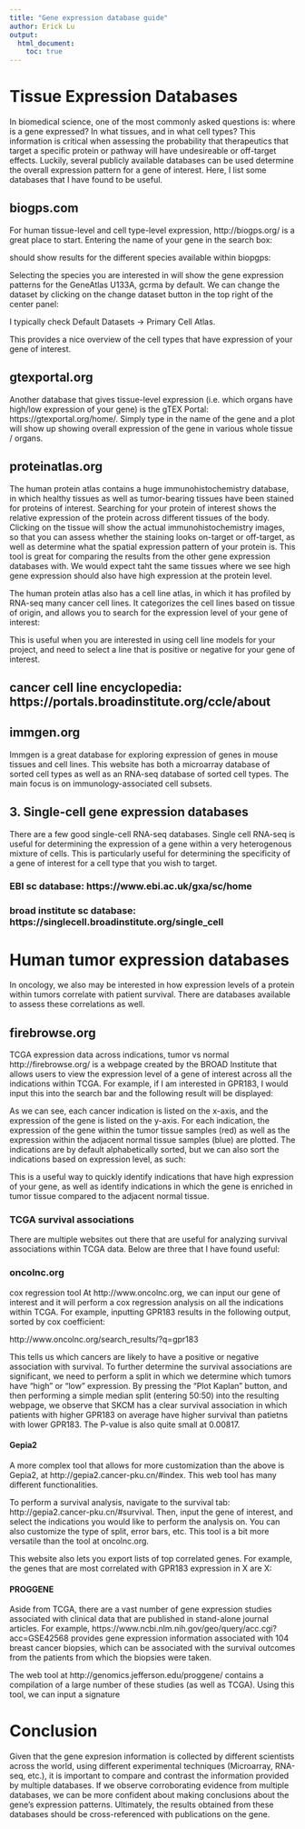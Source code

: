 ```yaml
---
title: "Gene expression database guide"
author: Erick Lu
output:
  html_document:
    toc: true
---
```


# Tissue Expression Databases

In biomedical science, one of the most commonly asked questions is: where is a gene expressed? In what tissues, and in what cell types? This information is critical when assessing the probability that therapeutics that target a specific protein or pathway will have undesireable or off-target effects. Luckily, several publicly available databases can be used determine the overall expression pattern for a gene of interest. Here, I list some databases that I have found to be useful.

## biogps.com

For human tissue-level and cell type-level expression, http://biogps.org/ is a great place to start. Entering the name of your gene in the search box:

should show results for the different species available within biopgps:

Selecting the species you are interested in will show the gene expression patterns for the GeneAtlas U133A, gcrma by default. We can change the dataset by clicking on the change dataset button in the top right of the center panel:

I typically check Default Datasets -> Primary Cell Atlas.

This provides a nice overview of the cell types that have expression of your gene of interest.

## gtexportal.org

Another database that gives tissue-level expression (i.e. which organs have high/low expression of your gene) is the gTEX Portal: https://gtexportal.org/home/. Simply type in the name of the gene and a plot will show up showing overall expression of the gene in various whole tissue / organs.

## proteinatlas.org

The human protein atlas contains a huge immunohistochemistry database, in which healthy tissues as well as tumor-bearing tissues have been stained for proteins of interest. Searching for your protein of interest shows the relative expression of the protein across different tissues of the body. Clicking on the tissue will show the actual immunohistochemistry images, so that you can assess whether the staining looks on-target or off-target, as well as determine what the spatial expression pattern of your protein is. This tool is great for comparing the results from the other gene expression databases with. We would expect taht the same tissues where we see high gene expression should also have high expression at the protein level.

The human protein atlas also has a cell line atlas, in which it has profiled by RNA-seq many cancer cell lines. It categorizes the cell lines based on tissue of origin, and allows you to search for the expression level of your gene of interest:

This is useful when you are interested in using cell line models for your project, and need to select a line that is positive or negative for your gene of interest.

## cancer cell line encyclopedia: https://portals.broadinstitute.org/ccle/about

## immgen.org

Immgen is a great database for exploring expression of genes in mouse tissues and cell lines. This website has both a microarray database of sorted cell types as well as an RNA-seq database of sorted cell types. The main focus is on immunology-associated cell subsets.

## 3. Single-cell gene expression databases

There are a few good single-cell RNA-seq databases. Single cell RNA-seq is useful for determining the expression of a gene within a very heterogenous mixture of cells. This is particularly useful for determining the specificity of a gene of interest for a cell type that you wish to target.

### EBI sc database: https://www.ebi.ac.uk/gxa/sc/home

### broad institute sc database: https://singlecell.broadinstitute.org/single_cell

# Human tumor expression databases

In oncology, we also may be interested in how expression levels of a protein within tumors correlate with patient survival. There are databases available to assess these correlations as well.

## firebrowse.org

TCGA expression data across indications, tumor vs normal
http://firebrowse.org/ is a webpage created by the BROAD Institute that allows users to view the expression level of a gene of interest across all the indications within TCGA. For example, if I am interested in GPR183, I would input this into the search bar and the following result will be displayed:


As we can see, each cancer indication is listed on the x-axis, and the expression of the gene is listed on the y-axis. For each indication, the expression of the gene within the tumor tissue samples (red) as well as the expression within the adjacent normal tissue samples (blue) are plotted. The indications are by default alphabetically sorted, but we can also sort the indications based on expression level, as such:


This is a useful way to quickly identify indications that have high expression of your gene, as well as identify indications in which the gene is enriched in tumor tissue compared to the adjacent normal tissue.

### TCGA survival associations

There are multiple websites out there that are useful for analyzing survival associations within TCGA data. Below are three that I have found useful:

### oncolnc.org

cox regression tool
At http://www.oncolnc.org, we can input our gene of interest and it will perform a cox regression analysis on all the indications within TCGA. For example, inputting GPR183 results in the following output, sorted by cox coefficient:

http://www.oncolnc.org/search_results/?q=gpr183

This tells us which cancers are likely to have a positive or negative association with survival. To further determine the survival associations are significant, we need to perform a split in which we determine which tumors have "high" or "low" expression. By pressing the "Plot Kaplan" button, and then performing a simple median split (entering 50:50) into the resulting webpage, we observe that SKCM has a clear survival association in which patients with higher GPR183 on average have higher survival than patietns with lower GPR183. The P-value is also quite small at 0.00817.

#### Gepia2

A more complex tool that allows for more customization than the above is Gepia2, at http://gepia2.cancer-pku.cn/#index. This web tool has many different functionalities. 

To perform a survival analysis, navigate to the survival tab: http://gepia2.cancer-pku.cn/#survival. Then, input the gene of interest, and select the indications you would like to perform the analysis on. You can also customize the type of split, error bars, etc. This tool is a bit more versatile than the tool at oncolnc.org.

This website also lets you export lists of top correlated genes. For example, the genes that are most correlated with GPR183 expression in X are X:

#### PROGGENE

Aside from TCGA, there are a vast number of gene expression studies associated with clinical data that are published in stand-alone journal articles. For example, https://www.ncbi.nlm.nih.gov/geo/query/acc.cgi?acc=GSE42568 provides gene expression information associated with 104 breast cancer biopsies, which can be associated with the survival outcomes from the patients from which the biopsies were taken.

The web tool at http://genomics.jefferson.edu/proggene/ contains a compilation of a large number of these studies (as well as TCGA). Using this tool, we can input a signature 

# Conclusion

Given that the gene expresion information is collected by different scientists across the world, using different experimental techniques (Microarray, RNA-seq, etc.), it is important to compare and contrast the information provided by multiple databases. If we observe corroborating evidence from multiple databases, we can be more confident about making conclusions about the gene's expression patterns. Ultimately, the results obtained from these databases should be cross-referenced with publications on the gene.
